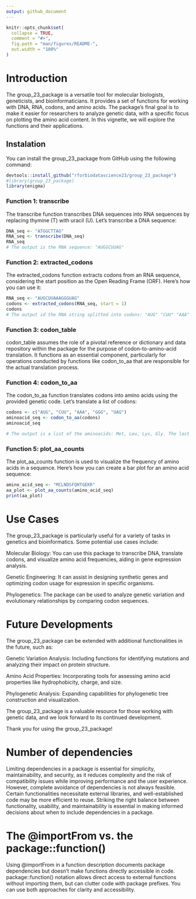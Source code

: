 ```yaml
---
output: github_document
---
```


<!-- README.md is generated from README.Rmd. Please edit that file -->

```r
knitr::opts_chunk$set(
  collapse = TRUE,
  comment = "#>",
  fig.path = "man/figures/README-",
  out.width = "100%"
)
```

# Introduction

The group_23_package is a versatile tool for molecular biologists, geneticists, and bioinformaticians. It provides a set of functions for working with DNA, RNA, codons, and amino acids. The package's final goal is to make it easier for researchers to analyze genetic data, with a specific focus on plotting the amino acid content. In this vignette, we will explore the functions and their applications.

## Instalation

You can install the group_23_package from GitHub using the following command:
```r
devtools::install_github("rforbiodatascience23/group_23_package")
#library(group_23_package)
library(enigma)
```


### Function 1: transcribe

The transcribe function transcribes DNA sequences into RNA sequences by replacing thymine (T) with uracil (U). Let's transcribe a DNA sequence:

```r
DNA_seq <- "ATGGCTTAG"
RNA_seq <- transcribe(DNA_seq)
RNA_seq
# The output is the RNA sequence: "AUGGCUUAG"
```

### Function 2: extracted_codons

The extracted_codons function extracts codons from an RNA sequence, considering the start position as the Open Reading Frame (ORF). Here's how you can use it:

```r
RNA_seq <- "AUGCUUAAAGGGUAG"
codons <- extracted_codons(RNA_seq, start = 1)
codons
# The output id the RNA string splitted into codons: "AUG" "CUU" "AAA" "GGG" "UAG"
```

### Function 3: codon_table

codon_table assumes the role of a pivotal reference or dictionary and data repository within the package for the purpose of codon-to-amino-acid translation. It functions as an essential component, particularly for operations conducted by functions like codon_to_aa that are responsible for the actual translation process.

### Function 4: codon_to_aa

The codon_to_aa function translates codons into amino acids using the provided genetic code. Let's translate a list of codons:

```r
codons <- c("AUG", "CUU", "AAA", "GGG", "UAG")
aminoacid_seq <- codon_to_aa(codons)
aminoacid_seq

# The output is a list of the aminoacids: Met, Leu, Lys, Gly. The last codon is the STOP codon
```


### Function 5: plot_aa_counts

The plot_aa_counts function is used to visualize the frequency of amino acids in a sequence. Here's how you can create a bar plot for an amino acid sequence:

```r
amino_acid_seq <- "MCLNDSFQHTGEKR"
aa_plot <- plot_aa_counts(amino_acid_seq)
print(aa_plot)
```


# Use Cases

The group_23_package is particularly useful for a variety of tasks in genetics and bioinformatics. Some potential use cases include:

Molecular Biology: You can use this package to transcribe DNA, translate codons, and visualize amino acid frequencies, aiding in gene expression analysis.

Genetic Engineering: It can assist in designing synthetic genes and optimizing codon usage for expression in specific organisms.

Phylogenetics: The package can be used to analyze genetic variation and evolutionary relationships by comparing codon sequences.

# Future Developments

The group_23_package can be extended with additional functionalities in the future, such as:

Genetic Variation Analysis: Including functions for identifying mutations and analyzing their impact on protein structure.

Amino Acid Properties: Incorporating tools for assessing amino acid properties like hydrophobicity, charge, and size.

Phylogenetic Analysis: Expanding capabilities for phylogenetic tree construction and visualization.

The group_23_package is a valuable resource for those working with genetic data, and we look forward to its continued development.

Thank you for using the group_23_package!

# Number of dependencies

Limiting dependencies in a package is essential for simplicity, maintainability, and security, as it reduces complexity and the risk of compatibility issues while improving performance and the user experience. However, complete avoidance of dependencies is not always feasible. Certain functionalities necessitate external libraries, and well-established code may be more efficient to reuse. Striking the right balance between functionality, usability, and maintainability is essential in making informed decisions about when to include dependencies in a package.

# The @importFrom vs. the package::function()

Using @importFrom in a function description documents package dependencies but doesn't make functions directly accessible in code. package::function() notation allows direct access to external functions without importing them, but can clutter code with package prefixes. You can use both approaches for clarity and accessibility.
